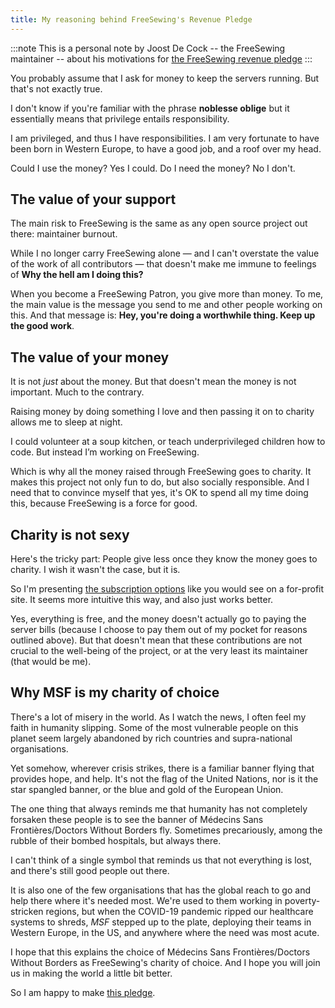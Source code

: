 ```yaml
---
title: My reasoning behind FreeSewing's Revenue Pledge
---
```


:::note
This is a personal note by Joost De Cock -- the FreeSewing maintainer -- about
his motivations for [the FreeSewing revenue pledge](/docs/about/pledge/)
:::

You probably assume that I ask for money to keep the servers running. But
that's not exactly true.

I don't know if you're familiar with the phrase **noblesse oblige** but it
essentially means that privilege entails responsibility.

I am privileged, and thus I have responsibilities.
I am very fortunate to have been born in Western Europe, to have a good job, and a roof over my head.

Could I use the money? Yes I could.
Do I need the money? No I don't.

## The value of your support

The main risk to FreeSewing is the same as any open source project out there:
maintainer burnout.

While I no longer carry FreeSewing alone — and I can't overstate the value of
the work of all contributors — that doesn't make me immune to feelings of **Why
the hell am I doing this?**

When you become a FreeSewing Patron, you give more than money.  To me, the main
value is the message you send to me and other people working on this.  And that
message is: **Hey, you're doing a worthwhile thing. Keep up the good work**.

## The value of your money

It is not _just_ about the money. But that doesn't mean the money is not
important.  Much to the contrary.

Raising money by doing something I love and then passing it on to charity
allows me to sleep at night.

I could volunteer at a soup kitchen, or teach underprivileged children how to
code. But instead I’m working on FreeSewing.

Which is why all the money raised through FreeSewing goes to charity.  It makes
this project not only fun to do, but also socially responsible.  And I need
that to convince myself that yes, it's OK to spend all my time doing this,
because FreeSewing is a force for good.

## Charity is not sexy

Here's the tricky part: People give less once they know the money goes to
charity.  I wish it wasn't the case, but it is.

So I'm presenting [the subscription
options](https://freesewing.org/patrons/join) like you would see on a
for-profit site.  It seems more intuitive this way, and also just works better.

Yes, everything is free, and the money doesn't actually go to paying the server
bills (because I choose to pay them out of my pocket for reasons outlined
above).  But that doesn't mean that these contributions are not crucial to the
well-being of the project, or at the very least its maintainer (that would be
me).

## Why MSF is my charity of choice

There's a lot of misery in the world. As I watch the news, I often feel my
faith in humanity slipping.  Some of the most vulnerable people on this planet
seem largely abandoned by rich countries and supra-national organisations.

Yet somehow, wherever crisis strikes, there is a familiar banner flying that
provides hope, and help. It's not the flag of the United Nations, nor is it the
star spangled banner, or the blue and gold of the European Union.

The one thing that always reminds me that humanity has not completely forsaken
these people is to see the banner of Médecins Sans Frontières/Doctors Without
Borders fly.  Sometimes precariously, among the rubble of their bombed
hospitals, but always there.

I can't think of a single symbol that reminds us that not everything is lost,
and there's still good people out there.

It is also one of the few organisations that has the global reach to go and
help there where it's needed most. We're used to them working in
poverty-stricken regions, but when the COVID-19 pandemic ripped our healthcare
systems to shreds, _MSF_ stepped up to the plate, deploying their teams in
Western Europe, in the US, and anywhere where the need was most acute.

I hope that this explains the choice of Médecins Sans Frontières/Doctors
Without Borders as FreeSewing's charity of choice. And I hope you will join us
in making the world a little bit better.

So I am happy to make [this pledge](/docs/about/pledge/).
